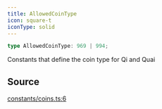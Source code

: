 ```yaml
---
title: AllowedCoinType
icon: square-t
iconType: solid
---
```


```ts
type AllowedCoinType: 969 | 994;
```

Constants that define the coin type for Qi and Quai

## Source

[constants/coins.ts:6](https://github.com/dominant-strategies/quais.js/blob/82a01fd664a5dd9d16c4f113b8ff062d0fc6278d/src/constants/coins.ts#L6)
